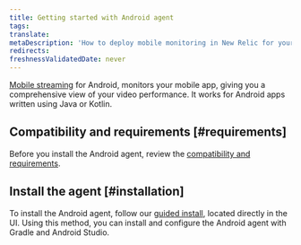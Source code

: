 ```yaml
---
title: Getting started with Android agent
tags:
translate:
metaDescription: 'How to deploy mobile monitoring in New Relic for your apps, including UI, copy/paste, and API options.'
redirects:
freshnessValidatedDate: never
---
```


[Mobile streaming](/docs/streaming-video-&-ads/installation/mobile/get-started/) for Android, monitors your mobile app, giving you a comprehensive view of your video performance. It works for Android apps written using Java or Kotlin.

## Compatibility and requirements [#requirements]

Before you install the Android agent, review the [compatibility and requirements](/docs/mobile-monitoring/new-relic-mobile-android/get-started/new-relic-android-compatibility-requirements/).

## Install the agent [#installation]

To install the Android agent, follow our [guided install](https://onenr.io/02R5GVpaxQb), located directly in the UI. Using this method, you can install and configure the Android agent with Gradle and Android Studio.
